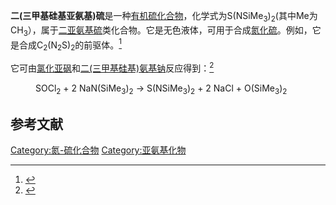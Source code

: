 {{NoteTA
| 1=zh-hans:氨基; zh-hant:胺基
}}
{{Chembox
| ImageFile = S(Ntms)2.svg
| ImageSize = 
| ImageAlt = 
| IUPACName = trimethyl-[(trimethylsilylimino-λ<sup>4</sup>-sulfanylidene)amino]silane
| OtherNames = 
|Section1={{Chembox Identifiers
| CASNo = 18156-25-7
| ChemSpiderID = 298617
| PubChem = 336932
| StdInChI=1S/C6H18N2SSi2/c1-10(2,3)7-9-8-11(4,5)6/h1-6H3
| StdInChIKey = JPAGRRHKURYWAM-UHFFFAOYSA-N
| SMILES = C[Si](C)(C)N=S=N[Si](C)(C)C
 }}
|Section2={{Chembox Properties
| C=6|H=18|Si=2|S=1|N=2
| MolarMass =
| Appearance = 无色液体
| Density = 0.877 g/cm<sup>3</sup>
| MeltingPtC =  
| BoilingPtC =  59-61
| Solubility = }}
|Section3={{Chembox Hazards
| GHSPictograms = {{GHS02}}{{GHS07}}
| GHSSignalWord = Warning
| HPhrases = {{H-phrases|226|319|335}}
| PPhrases = {{P-phrases|210|233|240|241|242|243|261|264|271|280|303+361+353|304+340|305+351+338|312|337+313|370+378|403+233|403+235|405|501}}
| MainHazards = 
| FlashPt = 
| AutoignitionPt = }}
}}
'''二(三甲基硅基亚氨基)硫'''是一种[[有机硫化合物|有机硫化合物]]，化学式为S(NSiMe<sub>3</sub>)<sub>2</sub>(其中Me为CH<sub>3</sub>），属于[[二亚氨基硫|二亚氨基硫]]类化合物。它是无色液体，可用于合成[[氮化硫|氮化硫]]。例如，它是合成C<sub>2</sub>(N<sub>2</sub>S)<sub>2</sub>的前驱体。<ref>{{cite journal |doi=10.1021/ic050583j|title=[1,2,5]Thiadiazolo[3,4-c][1,2,5]thiadiazolidyl: A Long-Lived Radical Anion and Its Stable Salts|year=2005|last1=Makarov|first1=Alexander Yu.|last2=Irtegova|first2=Irina G.|last3=Vasilieva|first3=Nadezhda V.|last4=Bagryanskaya|first4=Irina Yu.|last5=Borrmann|first5=Tobias|last6=Gatilov|first6=Yuri V.|last7=Lork|first7=Enno|last8=Mews|first8=Ruediger|last9=Stohrer|first9=Wolf-Dieter|last10=Zibarev|first10=Andrey V.|journal=Inorganic Chemistry|volume=44|issue=20|pages=7194–7199|pmid=16180884}}</ref> 

它可由[[氯化亚砜|氯化亚砜]]和[[二(三甲基硅基)氨基钠|二(三甲基硅基)氨基钠]]反应得到：<ref>{{cite journal|title=Synthese eines siliciumorganischen cyclischen Schwefeldiimids (Synthesis of an Organosilicon Cyclic Sulfur Diimide)|journal=Zeitschrift für Naturforschung|year=1970|volume=25B|page=1486-7|doi=10.1515/znb-1970-1240|first1=Otto J.|last1=Scherer|last2=Wies|first2=Reinhard|s2cid=93647579}}</ref>
:SOCl<sub>2</sub>  +  2 NaN(SiMe<sub>3</sub>)<sub>2</sub>  → S(NSiMe<sub>3</sub>)<sub>2</sub> +  2 NaCl  +  O(SiMe<sub>3</sub>)<sub>2</sub>

==参考文献==
<references />

[[Category:氮-硫化合物|Category:氮-硫化合物]]
[[Category:亚氨基化物|Category:亚氨基化物]]